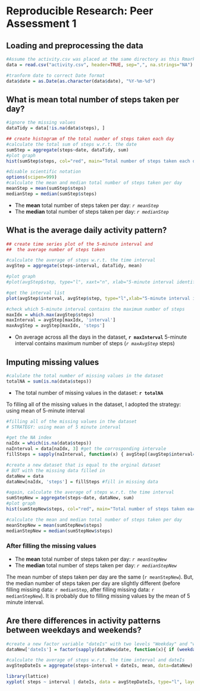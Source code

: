 # Reproducible Research: Peer Assessment 1

## Loading and preprocessing the data
```r

#Assume the activity.csv was placed at the same directory as this Rmarkdown file.
data = read.csv("activity.csv", header=TRUE, sep=",", na.strings="NA")

#tranform date to correct Date format
data$date = as.Date(as.character(data$date), "%Y-%m-%d")
```
## What is mean total number of steps taken per day?
```r
#ignore the missing values
dataTidy = data[!is.na(data$steps), ]

## create histogram of the total number of steps taken each day
#calculate the total sum of steps w.r.t. the date
sumStep = aggregate(steps~date, dataTidy, sum)
#plot graph
hist(sumStep$steps, col="red", main="Total number of steps taken each day", xlab="Steps Per Day")

#disable scientific notation
options(scipen=999)
#calculate the mean and median total number of steps taken per day
meanStep = mean(sumStep$steps)
medianStep = median(sumStep$steps)

```


* The __mean__ total number of steps taken per day: _`r meanStep`_
* The __median__ total number of steps taken per day: _`r medianStep`_


## What is the average daily activity pattern?

``` r
## create time series plot of the 5-minute interval and
##  the average number of steps taken

#calculate the average of steps w.r.t. the time interval
avgStep = aggregate(steps~interval, dataTidy, mean)

#plot graph
#plot(avgStep$step, type="l", xaxt="n", xlab="5-minute interval identifiers", main="Average number of steps across all days", ylab="Average number of steps")

#get the interval list
plot(avgStep$interval, avgStep$step, type="l",xlab="5-minute interval identifiers", ylab="Steps", main="Average number of steps across all days")

#check which 5-minute interval contains the maximum number of steps
maxIdx = which.max(avgStep$steps)
maxInterval = avgStep[maxIdx, 'interval']
maxAvgStep = avgStep[maxIdx, 'steps']

```
* On average across all the days in the dataset, __`r maxInterval`__ 5-minute interval contains maximum number of steps (_`r maxAvgStep`_ steps)

## Imputing missing values
``` r
#calulate the total number of missing values in the dataset
totalNA = sum(is.na(data$steps))

```
* The total number of missing values in the dataset: __`r totalNA`__

To filling all of the missing values in the dataset, I adopted the strategy: using mean of 5-minute interval

``` r

#filling all of the missing values in the dataset
# STRATEGY: using mean of 5 minute interval

#get the NA index
naIdx = which(is.na(data$steps))
naInterval = data[naIdx, 3] #get the corrosponding intervale
fillSteps = sapply(naInterval, function(x) { avgStep[(avgStep$interval==x), 2]})

#create a new dataset that is equal to the orginal dataset
# BUT with the missing data filled in
dataNew = data
dataNew[naIdx, 'steps'] = fillSteps #fill in missing data

#again, calculate the average of steps w.r.t. the time interval
sumStepNew = aggregate(steps~date, dataNew, sum)
#plot graph
hist(sumStepNew$steps, col="red", main="Total number of steps taken each day \n (new dataset filled missing data)", xlab="Total Number of Steps")

#calculate the mean and median total number of steps taken per day
meanStepNew = mean(sumStepNew$steps)
medianStepNew = median(sumStepNew$steps)
```

### After filling the missing values
* The __mean__ total number of steps taken per day: _`r meanStepNew`_
* The __median__ total number of steps taken per day: _`r medianStepNew`_

The mean number of steps taken per day are the same (`r meanStepNew`).
But, the median number of steps taken per day are slightly different (before filling missing data: `r medianStep`, after filling missing data: `r medianStepNew`). It is probably due to filling missing values by the mean of 5 minute interval.




## Are there differences in activity patterns between weekdays and weekends?
```r
#create a new factor variable "dateIs" with two levels "Weekday" and "weekend"
dataNew['dateIs'] = factor(sapply(dataNew$date, function(x){ if (weekdays(x) == "Sunday" | weekdays(x) == "Saturday") { "weekend" } else { "weekday"} }))

#calculate the average of steps w.r.t. the time interval and dateIs
avgStepDateIs = aggregate(steps~interval + dateIs, mean, data=dataNew)

library(lattice)
xyplot( steps ~ interval | dateIs, data = avgStepDateIs, type="l", layout=c(1,2), xlab="Interval", ylab="Number of steps")

```

